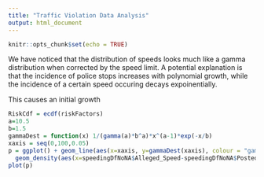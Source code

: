 ```yaml
---
title: "Traffic Violation Data Analysis"
output: html_document
---
```


```r
knitr::opts_chunk$set(echo = TRUE)
```

We have noticed that the distribution of speeds looks much like a gamma distribution when corrected by the speed limit.
A potential explanation is that the incidence of police stops increases with polynomial growth, while the incidence of a certain speed occuring decays expoinentially.

This causes an initial growth 

```r
RiskCdf = ecdf(riskFactors)
a=10.5
b=1.5
gammaDest = function(x) 1/(gamma(a)*b^a)*x^(a-1)*exp(-x/b)
xaxis = seq(0,100,0.05)
p = ggplot() + geom_line(aes(x=xaxis, y=gammaDest(xaxis), colour = "gamma")) +
  geom_density(aes(x=speedingDfNoNA$Alleged_Speed-speedingDfNoNA$Posted_Speed, colour = "speed over limit (m.p.h.)")) + scale_fill_discrete(name = "Density", labels = "colour")
plot(p)
```



